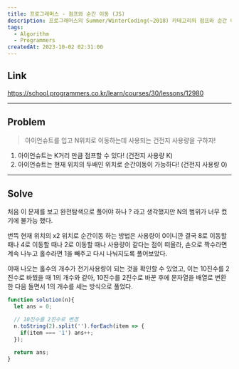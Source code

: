 ```yaml
---
title: 프로그래머스 - 점프와 순간 이동 (JS)
description: 프로그래머스의 Summer/WinterCoding(~2018) 카테고리의 점프와 순간 이동(LV2) 문제입니다.
tags:
  - Algorithm
  - Programmers
createdAt: 2023-10-02 02:31:00
---
```


## Link
https://school.programmers.co.kr/learn/courses/30/lessons/12980

<hr/>

## Problem

> 아이언슈트를 입고 N위치로 이동하는데 사용되는 건전지 사용량을 구하자!

1. 아이언슈트는 K거리 만큼 점프할 수 있다! (건전지 사용량 K)
2. 아이언슈트는 현재 위치의 두배인 위치로 순간이동이 가능하다! (건전지 사용량 0)

<hr/>

## Solve

처음 이 문제를 보고 완전탐색으로 풀어야 하나 ? 라고 생각했지만 N의 범위가 너무 컸기에 불가능 했다.

번뜩 현재 위치의 x2 위치로 순간이동 하는 방법은 사용량이 0이니깐 결국 8로 이동할 때나 4로 이동할 때나 2로 이동할 때나 사용량이 같다는 점이 떠올라, 손으로 짝수라면 계속 나누고 홀수라면 1을 빼주고 다시 나눠지도록 풀어보았다.

이때 나오는 홀수의 개수가 전기사용량이 되는 것을 확인할 수 있었고, 이는 10진수를 2진수로 바꿨을 때 1의 개수와 같아, 10진수를 2진수로 바꾼 후에 문자열을 배열로 변환한 다음 돌면서 1의 개수를 세는 방식으로 풀었다.

```javascript
function solution(n){
  let ans = 0;

  // 10진수를 2진수로 변경
  n.toString(2).split('').forEach(item => {
    if(item === '1') ans++;
  });

  return ans;
}
```

